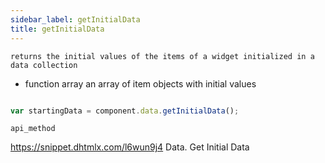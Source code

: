 ```yaml
---
sidebar_label: getInitialData
title: getInitialData
---
```



          


<Short>

	returns the initial values of the items of a widget initialized in a data collection


</Short>



- function        array      an array of item objects with initial values

~~~js

var startingData = component.data.getInitialData();


~~~
	api_method

<Descr>



</Descr>


 https://snippet.dhtmlx.com/l6wun9j4	Data. Get Initial Data
